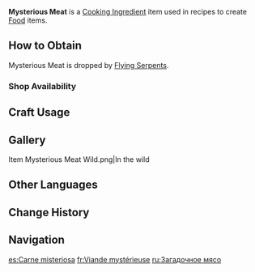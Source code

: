 {{Item Infobox
|id          = 100097
|image       = Item Mysterious Meat.png
|type        = Cooking Ingredients
|invCategory = Materials
|description = A fresh chunk of meat that seems to be radiating an enigmatic aura. Wonder what it'll taste like?
|quality     = 1
|source1     = Found in the wild
}}
'''Mysterious Meat''' is a [[Cooking Ingredient]] item used in recipes to create [[Food]] items.

==How to Obtain==
Mysterious Meat is dropped by [[Flying Serpent]]s.

===Shop Availability===
{{Shop Availability}}

==Craft Usage==
{{Craft Usage}}

==Gallery==
<gallery>
Item Mysterious Meat Wild.png|In the wild
</gallery>

==Other Languages==
{{Other Languages
|default_hidden = 1
|en      = Mysterious Meat
|zhs     = 神秘的肉
|zhs_rm  = Shénmì de Ròu
|zht     = 神秘的肉
|zht_rm  = Shénmì de Ròu
|ja      = 謎の肉
|ja_rm   = Nazo no Niku
|ko      = 수상한 고기
|es      = Carne misteriosa
|fr      = Viande mystérieuse
|ru      = Загадочное мясо
|th      = เนื้อพิศวง
|th_rm   = 
|vi      = Thịt Thần Bí
|de      = Mysteriöses Fleisch
|id      = Mysterious Meat
|pt      = Carne Misteriosa
|tr      = Gizemli Et
|it      = Carne misteriosa
}}

==Change History==
{{Change History|3.4}}
<!--
==References==
{{Reflist}}
-->
==Navigation==
{{Material Navbox|type=Crafting Materials}}

[[es:Carne misteriosa]]
[[fr:Viande mystérieuse]]
[[ru:Загадочное мясо]]